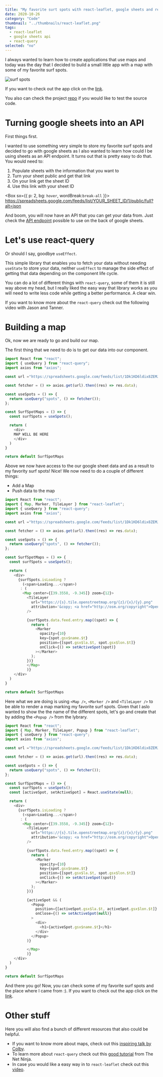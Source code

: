 ```yaml
---
title: "My favorite surt spots with react-leaflet, google sheets and react-query"
date: 2020-10-26
category: "Code"
thumbnail: "../thumbnails/react-leaflet.png"
tags:
  - react-leaflet
  - google sheets api
  - react-query
selected: "no"
---
```



I always wanted to learn how to create applications that use maps and today was the day that I decided to build a small little app with a map with some of my favorite surf spots.

![surf spots](../images/surfSpots.png)

If you want to check out the app click on the [link](https://tiago-surfspots.netlify.app/).

You also can check the project [repo](https://github.com/tiagofsanchez/surfspots) if you would like to test the source code.

# Turning google sheets into an API

First things first.

I wanted to use something very simple to store my favorite surf spots and decided to go with google sheets as I also wanted to learn how could I be using sheets as an API endpoint. It turns out that is pretty easy to do that. You would need to:

1. Populate sheets with the information that you want to
2. Turn your sheet public and get that link
3. On your link get the sheet ID
4. Use this link with your sheet ID

<Box sx={{ p: 2, bg: `hover`, wordBreak:`break-all` }}>
  https://spreadsheets.google.com/feeds/list/YOUR_SHEET_ID/1/public/full?alt=json
</Box>

And boom, you will now have an API that you can get your data from. Just check the [API endpoint](https://spreadsheets.google.com/feeds/list/1Dk1KD6ldix8ZEMJNa4evmrl2MJeFM5g6g9Cxis-oPjc/1/public/full?alt=json) possible to use on the back of google sheets.

# Let's use react-query

Or should I say, goodbye `useEffect`.

This simple library that enables you to fetch your data without needing `useState` to store your data, neither `useEffect` to manage the side effect of getting that data depending on the component life cycle.

You can do a lot of different things with `react-query`, some of them it is still way above my head, but I really liked the easy way that library works as you will need to write less code while getting a better performance. A clear win.

If you want to know more about the `react-query` check out the following video with Jason and Tanner.

<YouTube youTubeId="DocXo3gqGdI" />

# Building a map

Ok, now we are ready to go and build our map.

The first thing that we need to do is to get our data into our component.

```jsx:title=src/components/surfSpotMap.js
import React from "react";
import { useQuery } from "react-query";
import axios from "axios";

const url ="https://spreadsheets.google.com/feeds/list/1Dk1KD6ldix8ZEMJNa4evmrl2MJeFM5g6g9Cxis-oPjc/1/public/full?alt=json";

const fetcher = () => axios.get(url).then((res) => res.data);

const useSpots = () => {
  return useQuery("spots", () => fetcher());
};

const SurfSpotMaps = () => {
  const surfSpots = useSpots();

  return (
    <div>
    MAP WILL BE HERE
    </div>
  )
}

return default SurfSpotMaps
```

Above we now have access to the our google sheet data and as a result to my favority surf spots! Nice! We now need to do a couple of different things:

- Add a Map
- Push data to the map

```jsx:title=src/components/surfSpotMap.js {2,19-39}
import React from "react";
import { Map, Marker, TileLayer } from "react-leaflet";
import { useQuery } from "react-query";
import axios from "axios";

const url ="https://spreadsheets.google.com/feeds/list/1Dk1KD6ldix8ZEMJNa4evmrl2MJeFM5g6g9Cxis-oPjc/1/public/full?alt=json";

const fetcher = () => axios.get(url).then((res) => res.data);

const useSpots = () => {
  return useQuery("spots", () => fetcher());
};

const SurfSpotMaps = () => {
  const surfSpots = useSpots();

  return (
    <div>
      {surfSpots.isLoading ?
        (<span>Loading...</span>)
       : (
        <Map center={[39.3558, -9.345]} zoom={12}>
          <TileLayer
            url="https://{s}.tile.openstreetmap.org/{z}/{x}/{y}.png"
            attribution='&copy; <a href="http://osm.org/copyright">OpenStreetMap</a> contributors'
          />

          {surfSpots.data.feed.entry.map((spot) => {
            return (
              <Marker
                opacity={10}
                key={spot.gsx$name.$t}
                position={[spot.gsx$la.$t, spot.gsx$lon.$t]}
                onClick={() => setActiveSpot(spot)}
              ></Marker>
            );
          })}
          </Map>
          )}
    </div>
  )
}

return default SurfSpotMaps
```

Here what we are doing is using `<Map />`, `<Marker />` and `<TileLayer />` to be able to render a map marking my favorite surf spots. Given that I aslo wanted to show the the name of the different spots, let's go and create that by adding the `<Popup />` from the lybrary.

```jsx:title=src/components/surfSpotMap.js {2,16,40-49}
import React from "react";
import { Map, Marker, TileLayer, Popup } from "react-leaflet";
import { useQuery } from "react-query";
import axios from "axios";

const url ="https://spreadsheets.google.com/feeds/list/1Dk1KD6ldix8ZEMJNa4evmrl2MJeFM5g6g9Cxis-oPjc/1/public/full?alt=json";

const fetcher = () => axios.get(url).then((res) => res.data);

const useSpots = () => {
  return useQuery("spots", () => fetcher());
};

const SurfSpotMaps = () => {
  const surfSpots = useSpots();
  const [activeSpot, setActiveSpot] = React.useState(null);

  return (
    <div>
      {surfSpots.isLoading ?
        (<span>Loading...</span>)
       : (
        <Map center={[39.3558, -9.345]} zoom={12}>
          <TileLayer
            url="https://{s}.tile.openstreetmap.org/{z}/{x}/{y}.png"
            attribution='&copy; <a href="http://osm.org/copyright">OpenStreetMap</a> contributors'
          />

          {surfSpots.data.feed.entry.map((spot) => {
            return (
              <Marker
                opacity={10}
                key={spot.gsx$name.$t}
                position={[spot.gsx$la.$t, spot.gsx$lon.$t]}
                onClick={() => setActiveSpot(spot)}
              ></Marker>
            );
          })}

          {activeSpot && (
            <Popup
              position={[activeSpot.gsx$la.$t, activeSpot.gsx$lon.$t]}
              onClose={() => setActiveSpot(null)}
            >
              <div>
                <h1>{activeSpot.gsx$name.$t}</h1>
              </div>
            </Popup>
          )}

          </Map>
          )}
    </div>
  )
}

return default SurfSpotMaps
```

And there you go! Now, you can check some of my favorite surf spots and the place where I came from :). If you want to check out the app click on the [link](https://tiago-surfspots.netlify.app/).

# Other stuff

Here you will also find a bunch of different resources that also could be helpful.

- If you want to know more about maps, check out this [inspiring talk by Colby](https://www.youtube.com/watch?v=dBHUir4I13c&t).
- To learn more about `react-query` check out this [good tutorial](https://www.youtube.com/watch?v=x1rQ61otgtU) from The Net Ninja.
- In case you would like a easy way in to `react-leaflet` check out this [video](https://www.youtube.com/watch?v=290VgjkLong&t).

